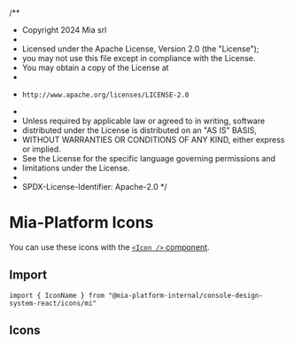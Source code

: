 /**
 * Copyright 2024 Mia srl
 *
 * Licensed under the Apache License, Version 2.0 (the "License");
 * you may not use this file except in compliance with the License.
 * You may obtain a copy of the License at
 *
 *     http://www.apache.org/licenses/LICENSE-2.0
 *
 * Unless required by applicable law or agreed to in writing, software
 * distributed under the License is distributed on an "AS IS" BASIS,
 * WITHOUT WARRANTIES OR CONDITIONS OF ANY KIND, either express or implied.
 * See the License for the specific language governing permissions and
 * limitations under the License.
 *
 * SPDX-License-Identifier: Apache-2.0
 */



<Meta title="Icons/Mia-Platform" />

# Mia-Platform Icons

You can use these icons with the [`<Icon />` component](/docs/components-icon--docs).

## Import

```tsx
import { IconName } from "@mia-platform-internal/console-design-system-react/icons/mi"
```

## Icons

<IconGallery>
  <IconItem name="MiMiaPlatform">
    <MiaPlatform />
  </IconItem>
  <IconItem name="MiMiaPlatformColored">
    <MiaPlatformColored />
  </IconItem>
</IconGallery>
